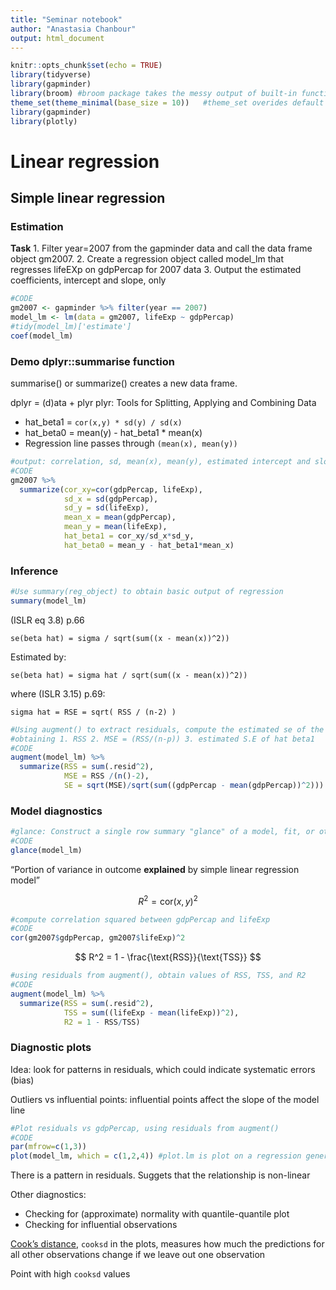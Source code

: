 ```yaml
---
title: "Seminar notebook"
author: "Anastasia Chanbour"
output: html_document
---
```


```r
knitr::opts_chunk$set(echo = TRUE)
library(tidyverse)
library(gapminder)
library(broom) #broom package takes the messy output of built-in functions in R, such as lm,#nls, or t.test, and turns them into tidy tables
theme_set(theme_minimal(base_size = 10))   #theme_set overides default ggplot theme
library(gapminder)
library(plotly)
```

# Linear regression

## Simple linear regression

### Estimation

**Task**
1. Filter year=2007 from the gapminder data and call the data frame object gm2007.
2. Create a regression object called model_lm that regresses lifeEXp on gdpPercap for 2007 data
3. Output the estimated coefficients, intercept and slope, only

```r
#CODE
gm2007 <- gapminder %>% filter(year == 2007)
model_lm <- lm(data = gm2007, lifeExp ~ gdpPercap)
#tidy(model_lm)['estimate']
coef(model_lm)
```


### Demo dplyr::summarise function

summarise() or summarize() creates a new data frame.

dplyr = (d)ata + plyr
plyr: Tools for Splitting, Applying and Combining Data

- hat_beta1 = `cor(x,y) * sd(y) / sd(x)`
- hat_beta0 = mean(y) - hat_beta1 * mean(x)
- Regression line passes through `(mean(x), mean(y))`


```r
#output: correlation, sd, mean(x), mean(y), estimated intercept and slope coefficient using formula
#CODE
gm2007 %>%
  summarize(cor_xy=cor(gdpPercap, lifeExp),
            sd_x = sd(gdpPercap),
            sd_y = sd(lifeExp),
            mean_x = mean(gdpPercap),
            mean_y = mean(lifeExp),
            hat_beta1 = cor_xy/sd_x*sd_y,
            hat_beta0 = mean_y - hat_beta1*mean_x)
```

### Inference

```r
#Use summary(reg_object) to obtain basic output of regression
summary(model_lm)
```

(ISLR eq 3.8) p.66

`se(beta hat) = sigma / sqrt(sum((x - mean(x))^2))`

Estimated by:

`se(beta hat) = sigma hat / sqrt(sum((x - mean(x))^2))`

where (ISLR 3.15) p.69:

`sigma hat = RSE = sqrt( RSS / (n-2) )`


```r
#Using augment() to extract residuals, compute the estimated se of the slope parameter by
#obtaining 1. RSS 2. MSE = (RSS/(n-p)) 3. estimated S.E of hat beta1
#CODE
augment(model_lm) %>%
  summarize(RSS = sum(.resid^2),
            MSE = RSS /(n()-2),
            SE = sqrt(MSE)/sqrt(sum((gdpPercap - mean(gdpPercap))^2)))
```

### Model diagnostics

```r
#glance: Construct a single row summary "glance" of a model, fit, or other object
#CODE
glance(model_lm)
```

"Portion of variance in outcome **explained** by simple linear regression model"

$$
R^2 = \text{cor}(x,y)^2
$$

```r
#compute correlation squared between gdpPercap and lifeExp
#CODE
cor(gm2007$gdpPercap, gm2007$lifeExp)^2
```

$$
R^2 = 1 - \frac{\text{RSS}}{\text{TSS}}
$$


```r
#using residuals from augment(), obtain values of RSS, TSS, and R2
#CODE
augment(model_lm) %>%
  summarize(RSS = sum(.resid^2),
            TSS = sum((lifeExp - mean(lifeExp))^2),
            R2 = 1 - RSS/TSS)


```



### Diagnostic plots

Idea: look for patterns in residuals, which could indicate systematic errors (bias)

Outliers vs influential points: influential points affect the slope of the model line

```r
#Plot residuals vs gdpPercap, using residuals from augment()
#CODE
par(mfrow=c(1,3))
plot(model_lm, which = c(1,2,4)) #plot.lm is plot on a regression generates 6 plots
```
There is a pattern in residuals. Suggets that the relationship is non-linear


Other diagnostics:

- Checking for (approximate) normality with quantile-quantile plot
- Checking for influential observations

[Cook's distance](https://en.wikipedia.org/wiki/Cook%27s_distance), `cooksd` in the plots, measures how much the predictions for all other observations change if we leave out one observation

Point with high `cooksd` values
